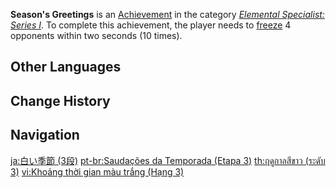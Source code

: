 {{Achievement Infobox
|title        = Season's Greetings
|id           = 82027
|order id     = 2027
|category     = Elemental Specialist: Series I
|description  = [[Frozen|Freeze]] 4 opponents within 2s (×10).
|requirements = 
|primogems    = 20
|tracking     = Tracks the number of times the player froze 4 opponents within 2 seconds.
|topic        = 
|set          = Season's Greetings
|tier         = 3
|tiers_total  = 3
}}
'''Season's Greetings''' is an [[Achievement]] in the category ''[[Elemental Specialist: Series I]]''. To complete this achievement, the player needs to [[Frozen|freeze]] 4 opponents within two seconds (10 times).
<!--
==Trivia==

==Video Guides==
{{EVT
|video1   = 
|caption1 = 
}}
-->
==Other Languages==
{{Transclude|Season's Greetings|Other Languages}}

==Change History==
{{Change History|1.0}}
<!--
==References==
{{Reflist}}
-->
==Navigation==
{{Achievement Navbox}}

[[ja:白い季節 (3段)]]
[[pt-br:Saudações da Temporada (Etapa 3)]]
[[th:ฤดูกาลสีขาว (ระดับ 3)]]
[[vi:Khoảng thời gian màu trắng (Hạng 3)]]